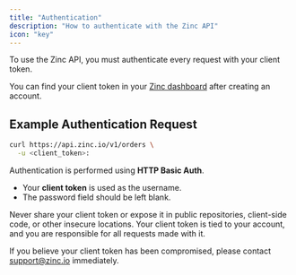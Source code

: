 ```yaml
---
title: "Authentication"
description: "How to authenticate with the Zinc API"
icon: "key"
---
```


To use the Zinc API, you must authenticate every request with your client token.

<Info>
  You can find your client token in your <a href="https://dash.zinc.io" target="_blank">Zinc dashboard</a> after creating an account.
</Info>

## Example Authentication Request

```bash
curl https://api.zinc.io/v1/orders \
  -u <client_token>:
```

Authentication is performed using **HTTP Basic Auth**.  
- Your **client token** is used as the username.
- The password field should be left blank.

<Alert type="warning">
Never share your client token or expose it in public repositories, client-side code, or other insecure locations. Your client token is tied to your account, and you are responsible for all requests made with it.
</Alert>

If you believe your client token has been compromised, please contact [support@zinc.io](mailto:support@zinc.io) immediately. 